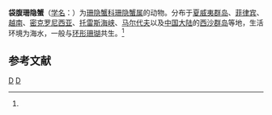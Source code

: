 {{Speciesbox
| taxon = Hapalocarcinus marsupialis
| binomial_authority = (Stimpson, 1859)<ref name='id12052'>{{cite web| url =http://www.bioinfo.cn/db05/BjdwSpecies.php?action=view&id=12052| title =袋腹珊隐蟹| work =《中国动物物种编目数据库》| publisher =中国科学院微生物研究所| author =中国科学院动物研究所| accessdate =2009-04-28| deadurl =yes| archiveurl =https://web.archive.org/web/20160305044339/http://www.bioinfo.cn/db05/BjdwSpecies.php?action=view&id=12052| archivedate =2016-03-05| df =}}</ref>
}}

'''袋腹珊隐蟹'''（[[学名|学名]]：{{lang|la|''Hapalocarcinus marsupialis''}}）为[[珊隐蟹科|珊隐蟹科]][[珊隐蟹属|珊隐蟹属]]的动物。分布于[[夏威夷群岛|夏威夷群岛]]、[[菲律宾|菲律宾]]、[[越南|越南]]、[[密克罗尼西亚|密克罗尼西亚]]、[[托雷斯海峡|托雷斯海峡]]、[[马尔代夫|马尔代夫]]以及[[中国大陆|中国大陆]]的[[西沙群岛|西沙群岛]]等地，生活环境为海水，一般与[[环形珊瑚|环形珊瑚]]共生。<ref name='id12052'/>

== 参考文献 ==
{{reflist}}

{{螃蟹小作品}}

{{Taxonbar}}
[[Category:1859年描述的动物|D]]
[[Category:珊隐蟹属|D]]